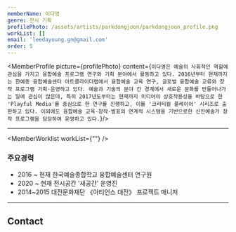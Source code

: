 ```yaml
---
memberName: 이다영
genre: 전시 기획
profilePhoto: /assets/artists/parkdongjoon/parkdongjoon_profile.png
workList: []
email: 'leedayoung.gn@gmail.com'
order: 5
---
```

<MemberProfile picture={profilePhoto} content={`이다영은 예술의 사회적인 역할에 관심을 가지고 융합예술 프로그램 연구와 기획 분야에서 활동하고 있다. 2016년부터 현재까지는 한예종 융합예술센터 아트콜라이더랩에서 융합예술 교육 연구, 글로벌 융합예술 교류와 창작 프로그램 기획·운영하고 있다. 예술과 기술의 분야 간 경계에서 새로운 문화를 만들어나가는 일에 관심이 많은데, 특히 2017년도부터는 현재까지 미디어의 상호작용성을 바탕으로 한 'Playful Media'를 중심으로 한 연구를 진행하고, 이를 '크리티컬 플레이어' 시리즈로 출판하고 있다. 이외에도 융합예술 교육-창작-발표의 연계적 시스템을 기반으로한 신진예술가 창작 프로그램을 담당하여 운영하고 있다.`}/>

---
<MemberWorklist workList={""} />

### 주요경력
- 2016 ~ 현재 한국예술종합학교 융합예술센터 연구원
- 2020 ~ 현재 전시공간 '새공간' 운영진
- 2014~2015 대전문화재단 《아티언스 대전》 프로젝트 매니저
---
## Contact
<MemberContact email={email}  />

